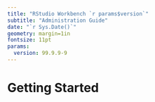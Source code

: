 ```yaml
--- 
title: "RStudio Workbench `r params$version`"
subtitle: "Administration Guide"
date: "`r Sys.Date()`"
geometry: margin=1in
fontsize: 11pt
params:
  version: 99.9.9-9
---
```


# Getting Started

